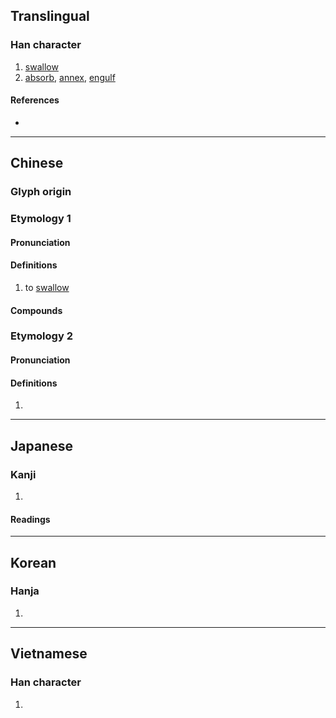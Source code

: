 {{also|呑}}
{{character info/new}}
==Translingual==

===Han character===
{{Han char|rn=30|rad=口|as=04|sn=7|four=20603|canj=MKR|ids=⿱天口}}

# [[swallow]]
# [[absorb]], [[annex]], [[engulf]]

====References====
* {{Han ref|kx=0177.180|dkj=03329|dj=0395.020|hdz=10585.040|uh=541E|ud=21534|bh=A75D|bd=42845}}

----

==Chinese==
{{zh-forms|alt=呑}}

===Glyph origin===
{{Han etym}}

===Etymology 1===

====Pronunciation====
{{zh-pron
|m=tūn
|m-s=
|c=tan1
|c-t=
|g=
|h=pfs=thûn
|j=
|md=
|mn=thun
|mn-t=
|w=
|x=
|mc=1
|oc=2
|cat=v
}}

====Definitions====
{{zh-hanzi}}

# to [[swallow]]

====Compounds====
{{zh-der|吞併|吞剝|吞吃|吞服|吞滅|吞沒|吞聲|吞食|吞蝕|吞噬|吞噬細胞|吞吐|吞吐量|吞嚥|吞雲吐霧|吞佔|吞舟之魚|狼吞虎嚥|吞炭|吞舟|吞煙|吞劍|并吞|半吐半吞|囫圇吞棗|吞恨|吞聲屏氣|慢慢吞吞|慢吞吞|吞聲忍讓|急吞|壯氣吞牛|忍氣吞聲|吞氣|吞刀刮腸|布立吞族|吞聲忍氣|吞吐含蓄|天狗吞月|侵吞|併吞|吞炭漆身|吞吞吐吐|嚥苦吞甘|吞花臥酒|吞聲飲泣|吞聲飲氣|吞牛|吞吐其辭|吞刀吐火|半吞半吐|吞金|吞舌|巴蛇吞象|私吞|氣吞山河|狼吞虎咽|氣忍聲吞|漆身吞炭|打一個吞|溫吞吞|獨吞|氣吞牛斗|服氣吞露|生吞活剝|狼吞虎噬|杜口吞聲|活剝生吞|茹泣吞悲|鯨吞虎噬|網漏吞舟|臥雪吞氈|齧雪吞氈|飲恨吞聲|鉗口吞舌|飲泣吞聲|聲吞氣忍|齧蘗吞針|餓虎吞羊|鯨吞|輕吞慢吐|飲氣吞聲|虎咽狼吞|雲吞|鶻崙吞棗|蠶食鯨吞|蛇吞象|虎踞鯨吞}}

===Etymology 2===
{{zh-forms|alt=吴}}

====Pronunciation====
{{zh-pron
|m=Tiān
|c=
|mc=2
|oc=1
|ma=
|dial=n
|cat=
}}

====Definitions====
{{zh-hanzi}}

# {{surname|zh}}

{{zh-cat|Intermediate}}

----

==Japanese==

===Kanji===
{{ja-kanji|grade=|rs=口04}}

# {{rfdef|ja|sort=口04}}

====Readings====
{{ja-readings
|on=どん, とん, てん
|kun=の-む
}}

----

==Korean==

===Hanja===
{{ko-hanja|hangeul=[[탄]]|rv=tan|mr=t'an}}

# {{rfdef|ko|sort=口04}}

----

==Vietnamese==

===Han character===
{{vi-hantu|[[thôn]], [[xôn]]|rs=口04}}

# {{rfdef|vi|sort=口04}}